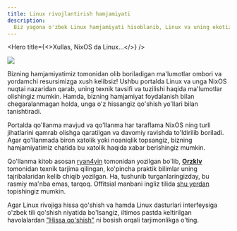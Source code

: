 ```yaml
---
title: Linux rivojlantirish hamjamiyati
description:
  Biz yagona o'zbek Linux hamjamiyati hisoblanib, Linux va uning ekotizimidan foydalanish bilan chegaralanmagan holda unga o'z hissamizni qo'shishda ham ishtirok etamiz.
---
```




<Hero
  title={<>Xullas, NixOS da Linux...</>}
/>

![](./learn/images/cover-projects.jpg)

Bizning hamjamiyatimiz tomonidan olib boriladigan ma'lumotlar ombori va yordamchi resursimizga xush kelibsiz! Ushbu portalda Linux va unga NixOS nuqtai nazaridan qarab, uning texnik tavsifi va tuzilishi haqida ma'lumotlar olishingiz mumkin. Hamda, bizning hamjamiyat foydalanish bilan chegaralanmagan holda, unga o'z hissangiz qo'shish yo'llari bilan tanishtiradi.

Portalda qo'llanma mavjud va qo'llanma har taraflama NixOS ning turli jihatlarini qamrab olishga qaratilgan va davomiy ravishda to'ldirilib boriladi. Agar qo'llanmada  biron xatolik yoki noaniqlik topsangiz, bizning hamjamiyatimiz chatida bu xatolik haqida xabar berishingiz mumkin.

Qo'llanma kitob asosan [ryan4yin](https://github.com/ryan4yin) tomonidan yozilgan bo'lib, [**Orzklv**](https://orzklv.uz/uz) tomonidan texnik tarjima qilingan, ko'pincha praktik bilimlar uning tajribalaridan kelib chiqib yozilgan. Ha, tushunib turganlaringizday, bu rasmiy ma'nba emas, tarqoq. Offitsial manbani ingliz tilida [shu yerdan](https://nixos-and-flakes.thiscute.world/preface) topishingiz mumkin.

Agar Linux rivojiga hissa qo'shish va hamda Linux dasturlari interfeysiga o'zbek tili qo'shish niyatida bo'lsangiz, iltimos pastda keltirilgan havolalardan ["Hissa qo'shish"](/l10n) ni bosish orqali tarjimonlikga o'ting.

<Cards>
  <Card title="So'zboshi" href="/learn" />
  <Card title="Foydali havolalar" href="/links" />
  <Card title="Hissa qo'shish" href="/l10n" />
</Cards>
